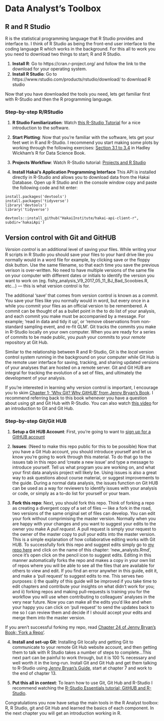 # Data Analyst's Toolbox

## R and R Studio

R is the statistical programming language that R Studio provides and interface to. I think of R Studio as being the front-end user interface to the coding language R which works in the background. For this all to work you you need to download two things to start; R and R Studio.

1) __Install R__: Go to https://cran.r-project.org/ and follow the link to the download for your operating system.
2) __Install R Studio__: Go to https://www.rstudio.com/products/rstudio/download/ to download R studio

Now that you have downloaded the tools you need, lets get familiar first with R-Studio and then the R programming language.

### Step-by-step R/RStudio
1) __R Studio Familiarization__: Watch [this R-Studio Tutorial](https://www.rstudio.com/resources/webinars/rstudio-essentials-webinar-series-part-1/) for a nice introduction to the software.

2) __Start Plotting__: Now that you're familiar with the software, lets get your feet wet in R and R-Studio. I recommend you start making some plots by working through the following exercises: [Section 3.1 to 3.4](http://r4ds.had.co.nz/data-visualisation.html) in Hadley Wickham's R for Data Science Book.

3) __Projects Workflow__: Watch R-Studio tutorial: [Projects and R Studio](https://www.rstudio.com/resources/webinars/rstudio-essentials-webinar-series-managing-change-part-1/)

4) __Install Hakai's Application Programming Interface__
This API is installed directly in R-Studio and allows you to download data from the Hakai Database. Open up R Studio and in the console window copy and paste the following code and hit enter: 

```
install.packages('devtools')
install.packages('tidyverse')
library('devtools')
library('tidyverse')

devtools::install_github("HakaiInstitute/hakai-api-client-r", subdir='hakaiApi')
```

## Version control with Git and GitHUB

_Version control_ is an additional level of saving your files. While writing your R scripts in R Studio you should save your files to your hard drive like you normally would in a word file for example, by clicking save or the floppy disk button. Use the same filename, so that each time you save the previous verison is over-written. No need to have multiple versions of the same file on your computer with different dates or initials to identify the version you want to work on (eg. fishy_analysis_V9_2017_05_11_BJ_Bad_Scoobies.R, etc...) — this is what version control is for.

The additional 'save' that comes from version control is known as a _commit_. You save your files like you normally would in word, but every once in a while you commit your files as an official version to be remembered. A commit can be thought of as a bullet point in the to do list of your analysis, and each commit you make must be accompanied by a message. For example; 'read in data and tidy it up', or 'remove observations from non-standard sampling event, and re-fit GLM'. Git tracks the commits you make in R-Studio locally on your own computer. When you are ready for a series of commits to be made public, you _push_ your commits to your _remote_ repository at Git Hub. 

Similar to the relationship between R and R-Studio, Git is the _local_ version control system running in the background on your computer while Git Hub is the remote user interface for saving, tracking, and sharing updated versions of your analyses that are hosted on a remote server. Git and Git HUB are integral for tracking the evolution of a set of files, and ultimately the development of your analysis.  

If you're interested in learning why version control is important, I encourage you to skim [Chapter 1; 'Why Git? Why GitHUB' from Jenny Bryan's Book](http://happygitwithr.com/big-picture.html#why-git). I recommend referring back to this book whenever you have a question about using git and Git Hub with R-Studio. You can also watch [this video](https://www.youtube.com/watch?v=FyfwLX4HAxM) for an introduction to Git and Git Hub.

### Step-by-step Git/Git HUB

1) __Setup a Git HUB Account__: First, you're going to want to [sign up for a GitHUB account](https://github.com)

2) __Issues__: (Need to make this repo public for this to be possible) Now that you have a Git Hub account, you should introduce yourself and let us know you're going to work through this material. To do that go to the issues tab in this repo and 'create a new issue' and type a message to introduce yourself. Tell us what program you are working on, and what your first data analysis project will likely be. Using issues is also a great way to ask questions about course material, or suggest improvements to the guide. During a normal data analysis, the issues function on Git HUB can be used as a way for reviewers to identify issues with your analysis or code, or simply as a to-do list for yourself or your team.

3) __Fork this repo__: Next, you should fork this repo. Think of forking a repo as creating a divergent copy of a set of files — like a fork in the road, two versions of the same original set of files can develop. You can edit your fork without comprimising the master version. Normally when you are happy with your changes and you want to suggest your edits to the owner you make A _pull request_. A pull request is simply your request to the owner of the master copy to pull your edits into the master version. This is a simple explanation of how collaborative editing works with Git HUB.  To successfully fork this repo and suggest edits simply go to [my repo here](https://github.com/Br-Johnson/Hakai-Data-Analyst) and click on the name of this chapter: 'new_analysts.Rmd', once it's open click on the pencil icon to suggest edits. Editing in this manner automatically forks the repo and makes a copy in your own list of repos where you will be able to see all the files that are available for others to view and edit. If you find an error anywher in this guide, edit it, and make a 'pull request' to suggest edits to me. This serves two purposes: i) the quality of this guide will be improved if you take time to edit chapters and contribute your insights on what didn't work for you; and ii) forking repos and making pull-requests is training you for the workflow you will use when contributing to colleagues' analyses in the very near future.  Now you can make all the edits you'd like and when your happy you can click on 'pull request' to send the updates back to me so I can review them and decide if I should accept your edits and merge them into the master version.

If you  aren't successful forking my repo, read [Chapter 24 of Jenny Bryan's Book; 'Fork a Repo'](http://happygitwithr.com/fork.html).

4) __Install and set-up Git__: Installing Git locally and getting Git to communicate to your remote Git Hub website account, and then getting them to talk with R Studio takes a number of steps to complete...This next part can be painful to work through, but it is 100 % necessary and well worth it in the long-run. Install Git and Git Hub and get them talking to R-Studio using [Jenny Bryan's Guide](http://happygitwithr.com/install-git.html), start at chapter 7 and work to the end of chapter 13.

5) __Put this all in context__: To learn how to use Git, Git Hub and R-Studio I recommend watching the [R-Studio Essentials tutorial; GitHUB and R-Studio](https://www.rstudio.com/resources/webinars/rstudio-essentials-webinar-series-managing-part-2/).

Congratulations you now have setup the main tools in the R Analyst toolbox: R, R Studio, git and Git Hub and learned the basics of each component. In the next chapter you will get an introduction working in R.
